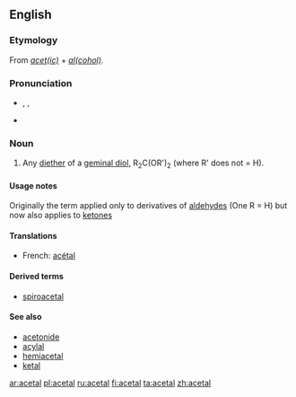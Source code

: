 ==English==
{{wikipedia}}

===Etymology===
From ''[[acetic|acet(ic)]]'' + ''[[alcohol|al(cohol)]]''.

===Pronunciation===
*{{enPR|ăsʹĭtăl'}}, {{IPA|/ˈæsɪˌtæl/}}, {{SAMPA|/"{sI%t{l/}}
*{{audio|en-us-acetal.ogg|Audio (US)}}

===Noun===
{{en-noun}}

# {{organic chemistry}} Any [[diether]] of a [[geminal diol]], R<sub>2</sub>C(OR')<sub>2</sub> (where R' does not = H).

====Usage notes====
Originally the term applied only to derivatives of [[aldehyde]]s (One R = H) but now also applies to [[ketone]]s

====Translations====
{{trans-top|any diether of a geminal diol}}
*French: [[acétal]] {{m}}
{{trans-mid}}
{{trans-bottom}}

====Derived terms====
*[[spiroacetal]]

====See also====
*[[acetonide]]
*[[acylal]]
*[[hemiacetal]]
*[[ketal]]

[[ar:acetal]]
[[pl:acetal]]
[[ru:acetal]]
[[fi:acetal]]
[[ta:acetal]]
[[zh:acetal]]